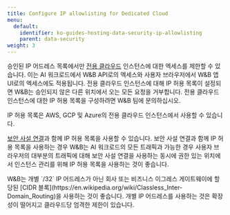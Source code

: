 ```yaml
---
title: Configure IP allowlisting for Dedicated Cloud
menu:
  default:
    identifier: ko-guides-hosting-data-security-ip-allowlisting
    parent: data-security
weight: 3
---
```


승인된 IP 어드레스 목록에서만 [전용 클라우드](/ko/guides/hosting/hosting-options/dedicated_cloud) 인스턴스에 대한 엑세스를 제한할 수 있습니다. 이는 AI 워크로드에서 W&B API로의 엑세스와 사용자 브라우저에서 W&B 앱 UI로의 엑세스에도 적용됩니다. 전용 클라우드 인스턴스에 대해 IP 허용 목록이 설정되면 W&B는 승인되지 않은 다른 위치에서 오는 모든 요청을 거부합니다. 전용 클라우드 인스턴스에 대한 IP 허용 목록을 구성하려면 W&B 팀에 문의하십시오.

IP 허용 목록은 AWS, GCP 및 Azure의 전용 클라우드 인스턴스에서 사용할 수 있습니다.

[보안 사설 연결](/ko/./private-connectivity)과 함께 IP 허용 목록을 사용할 수 있습니다. 보안 사설 연결과 함께 IP 허용 목록을 사용하는 경우 W&B는 AI 워크로드의 모든 트래픽과 가능한 경우 사용자 브라우저의 대부분의 트래픽에 대해 보안 사설 연결을 사용하는 동시에 권한 있는 위치에서 인스턴스 관리를 위해 IP 허용 목록을 사용하는 것이 좋습니다.

<Warning>
W&B는 개별 `/32` IP 어드레스가 아닌 회사 또는 비즈니스 이그레스 게이트웨이에 할당된 [CIDR 블록](https://en.wikipedia.org/wiki/Classless_Inter-Domain_Routing)을 사용하는 것이 좋습니다. 개별 IP 어드레스를 사용하는 것은 확장성이 떨어지고 클라우드당 엄격한 제한이 있습니다.
</Warning>
